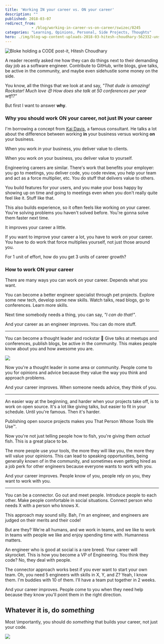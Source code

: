 ```yaml
---
title: 'Working IN your career vs. ON your career'
description: ""
published: 2018-03-07
redirect_from: 
            - /blog/working-in-career-vs-on-career/swizec/8245
categories: "Learning, Opinions, Personal, Side Projects, Thoughts"
hero: ./img/blog-wp-content-uploads-2018-03-hitesh-choudhary-562332-unsplash-1024x683.jpg
---
```

![Bloke holding a CODE post-it, Hitesh Choudhary](./img/blog-wp-content-uploads-2018-03-hitesh-choudhary-562332-unsplash-1024x683.jpg)



A reader recently asked me how they can do things next to their demanding day job as a software engineer. Contribute to GitHub, write blogs, give talks, be active in the community, and maybe even sidehustle some money on the side.



You know, all the things that we look at and say, _"That dude is amazing! Rockstar! Much love 😍 How does she talk at 50 conferences per year wtf!?"_



But first I want to answer **why**.



### Why you should work ON your career, not just IN your career



I'm borrowing a concept from [Kai Davis](https://kaidavis.com/), a famous consultant. He talks a lot about the difference between working **in** your business versus working **on** your business.



When you work _in_ your business, you deliver value to clients.



When you work _on_ your business, you deliver value to yourself.



Engineering careers are similar. There's work that benefits your employer: you go to meetings, you deliver code, you code review, you help your team and act as a force multiplier, etc. You do stuff that delivers value to others.



You build features for your users, and you make your boss happy by showing up on time and going to meetings even when you don't really quite feel like it. Stuff like that.



This also builds experience, so it often feels like working _on_ your career. You're solving problems you haven't solved before. You're gonna solve them faster next time.



It improves your career a little.



If you want to improve your career a lot, you have to work _on_ your career. You have to do work that force multiplies yourself, not just those around you.



For 1 unit of effort, how do you get 3 units of career growth?



### How to work ON your career



There are many ways you can work _on_ your career. Depends what you want.



You can become a better engineer specialist through pet projects. Explore some new tech, develop some new skills. Watch talks, read blogs, go to conferences. Learn more skills.



Next time somebody needs a thing, you can say, _"I can do that!"_.



And your career as an engineer improves. You can do more stuff.



* * *



You can become a thought leader and rockstar 🤘 Give talks at meetups and conferences, publish blogs, be active in the community. This makes people know about you and how awesome you are.



[![](./img/max-1600-0*t__Nj5wNw8YSYzKp.jpg)](https://medium.com/@swizec/how-to-get-lucky-263c1808f66a)



Now you're a thought leader in some area or community. People come to you for opinions and advice because they value the way you think and approach problems.



And your career improves. When someone needs advice, they think of you.



* * *



An easier way at the beginning, and harder when your projects take off, is to work on open source. It's a lot like giving talks, but easier to fit in your schedule. Until you're famous. Then it's harder.



Publishing open source projects makes you That Person Whose Tools We Use™.



Now you're not just telling people how to fish, you're giving them _actual_ fish. This is a great place to be.



The more people use your tools, the more they will like you, the more they will value your opinions. This can lead to speaking opportunities, being generally known of in the community, and sometimes even getting hired as a job perk for other engineers because everyone wants to work with you.



And your career improves. People know of you, people rely on you, they want to work with you.



* * *



You can be a connector. Go out and meet people. Introduce people to each other. Make people comfortable in social situations. Connect person who needs X with a person who knows X.



This approach may sound silly. Bah, I'm an engineer, and engineers are judged on their merits and their code!



But are they? We're all humans, and we work in teams, and we like to work in teams with people we like and enjoy spending time with. Humanness matters.



An engineer who is good at social is a rare breed. Your career will skyrocket. This is how you become a VP of Engineering. You think they code? No, they deal with people.



The connector approach works best if you ever want to start your own team. Oh, you need 5 engineers with skills in X, Y, and Z? Yeah, I know them. I'm buddies with 10 of them. I'll have a team put together in 2 weeks.



And your career improves. People come to you when they need help because they know you'll point them in the right direction.



## Whatever it is, do _something_



Most \\importantly, you should do _something_ that builds your career, not just your code.



![](./img/media-u0v3z2iQLxyHC-giphy.gif)